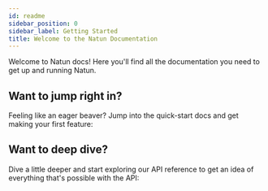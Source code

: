 ```yaml
---
id: readme
sidebar_position: 0
sidebar_label: Getting Started
title: Welcome to the Natun Documentation
---
```


Welcome to Natun docs!
Here you'll find all the documentation you need to get up and running Natun.

## Want to jump right in?

Feeling like an eager beaver? Jump into the quick-start docs and get making your first feature:

<DocCard docId="getting-started-with-labsdk" />
<DocCard docId="welcome/hello-world-feature" />

## Want to deep dive?

Dive a little deeper and start exploring our API reference to get an idea of everything that's possible with the API:

